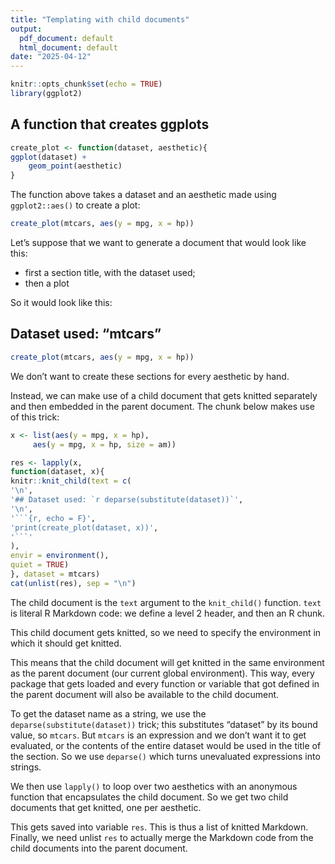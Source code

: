 ```yaml
---
title: "Templating with child documents"
output:
  pdf_document: default
  html_document: default
date: "2025-04-12"
---
```


```r
knitr::opts_chunk$set(echo = TRUE)
library(ggplot2)
```
## A function that creates ggplots

```r
create_plot <- function(dataset, aesthetic){
ggplot(dataset) +
    geom_point(aesthetic)
}

```

The function above takes a dataset and an aesthetic made using `ggplot2::aes()` to create a plot:

```r
create_plot(mtcars, aes(y = mpg, x = hp))
```

Let’s suppose that we want to generate a document
that would look like this:

- first a section title, with the dataset used;
- then a plot

So it would look like this:

## Dataset used: "mtcars"

```r
create_plot(mtcars, aes(y = mpg, x = hp))
```

We don’t want to create these sections for every aesthetic by hand.

Instead, we can make use of a child document that gets knitted separately and then embedded in the parent document. The chunk below makes use of this trick:

```r
x <- list(aes(y = mpg, x = hp),
     aes(y = mpg, x = hp, size = am))

res <- lapply(x,
function(dataset, x){
knitr::knit_child(text = c(
'\n',
'## Dataset used: `r deparse(substitute(dataset))`',
'\n',
'```{r, echo = F}',
'print(create_plot(dataset, x))',
'```'
),
envir = environment(),
quiet = TRUE)
}, dataset = mtcars)
cat(unlist(res), sep = "\n")
```

The child document is the `text` argument to the `knit_child()` function. `text` is literal R Markdown code: we define a level 2 header, and then an R chunk.

This child document gets knitted, so we need to specify the environment in which it should get knitted.

This means that the child document will get knitted in the same environment as the parent document (our current global environment). This way, every package that gets loaded and every function or variable that got defined in the parent document will also be available to the child document.

To get the dataset name as a string, we use the   `deparse(substitute(dataset))` trick; this substitutes "dataset" by its bound value, so `mtcars`. But `mtcars` is
an expression and we don’t want it to get evaluated, or the contents of the entire dataset would be used in the title
of the section. So we use `deparse()` which turns unevaluated
expressions into strings.

We then use `lapply()` to loop over two aesthetics with an
anonymous function that encapsulates the child document. So we
get two child documents that get knitted, one per aesthetic.

This gets saved into variable `res`. This is thus a list of
knitted Markdown.
Finally, we need unlist `res` to actually merge the Markdown
code from the child documents into the parent document.



